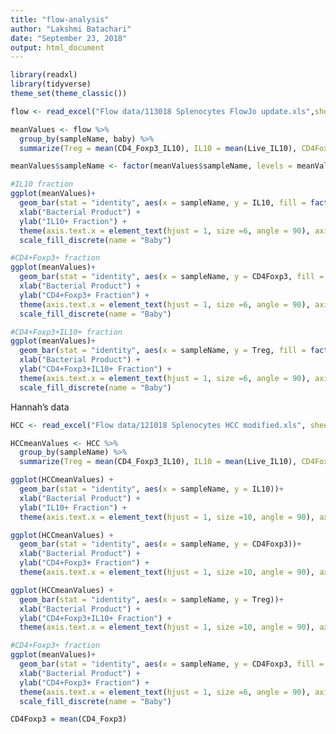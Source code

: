 ```yaml
---
title: "flow-analysis"
author: "Lakshmi Batachari"
date: "September 23, 2018"
output: html_document
---
```


```r
library(readxl)
library(tidyverse)
theme_set(theme_classic())
```

```r
flow <- read_excel("Flow data/113018 Splenocytes FlowJo update.xls",sheet = 1)

meanValues <- flow %>%
  group_by(sampleName, baby) %>%
  summarize(Treg = mean(CD4_Foxp3_IL10), IL10 = mean(Live_IL10), CD4Foxp3 = mean(CD4_Foxp3))

meanValues$sampleName <- factor(meanValues$sampleName, levels = meanValues$sampleName[order(meanValues$baby)])

#IL10 fraction
ggplot(meanValues)+
  geom_bar(stat = "identity", aes(x = sampleName, y = IL10, fill = factor(baby)))+
  xlab("Bacterial Product") +
  ylab("IL10+ Fraction") +
  theme(axis.text.x = element_text(hjust = 1, size =6, angle = 90), axis.text.y = element_text(size = 6))+
  scale_fill_discrete(name = "Baby")

#CD4+Foxp3+ fraction
ggplot(meanValues)+
  geom_bar(stat = "identity", aes(x = sampleName, y = CD4Foxp3, fill = factor(baby)))+
  xlab("Bacterial Product") +
  ylab("CD4+Foxp3+ Fraction") +
  theme(axis.text.x = element_text(hjust = 1, size =6, angle = 90), axis.text.y = element_text(size = 6))+
  scale_fill_discrete(name = "Baby")

#CD4+Foxp3+IL10+ fraction
ggplot(meanValues)+
  geom_bar(stat = "identity", aes(x = sampleName, y = Treg, fill = factor(baby)))+
  xlab("Bacterial Product") +
  ylab("CD4+Foxp3+IL10+ Fraction") +
  theme(axis.text.x = element_text(hjust = 1, size =6, angle = 90), axis.text.y = element_text(size = 6))+
  scale_fill_discrete(name = "Baby")

```

Hannah's data
```r

HCC <- read_excel("Flow data/121018 Splenocytes HCC modified.xls", sheet = 1)

HCCmeanValues <- HCC %>%
  group_by(sampleName) %>%
  summarize(Treg = mean(CD4_Foxp3_IL10), IL10 = mean(Live_IL10), CD4Foxp3 = mean(CD4_Foxp3))

ggplot(HCCmeanValues) +
  geom_bar(stat = "identity", aes(x = sampleName, y = IL10))+
  xlab("Bacterial Product") +
  ylab("IL10+ Fraction") +
  theme(axis.text.x = element_text(hjust = 1, size =10, angle = 90), axis.text.y = element_text(size = 6))

ggplot(HCCmeanValues) +
  geom_bar(stat = "identity", aes(x = sampleName, y = CD4Foxp3))+
  xlab("Bacterial Product") +
  ylab("CD4+Foxp3+ Fraction") +
  theme(axis.text.x = element_text(hjust = 1, size =10, angle = 90), axis.text.y = element_text(size = 6))

ggplot(HCCmeanValues) +
  geom_bar(stat = "identity", aes(x = sampleName, y = Treg))+
  xlab("Bacterial Product") +
  ylab("CD4+Foxp3+IL10+ Fraction") +
  theme(axis.text.x = element_text(hjust = 1, size =10, angle = 90), axis.text.y = element_text(size = 6))
```

```r
#CD4+Foxp3+ fraction
ggplot(meanValues)+
  geom_bar(stat = "identity", aes(x = sampleName, y = CD4Foxp3, fill = factor(baby)))+
  xlab("Bacterial Product") +
  ylab("CD4+Foxp3+ Fraction") +
  theme(axis.text.x = element_text(hjust = 1, size =6, angle = 90), axis.text.y = element_text(size = 6))+
  scale_fill_discrete(name = "Baby")

CD4Foxp3 = mean(CD4_Foxp3)

```
